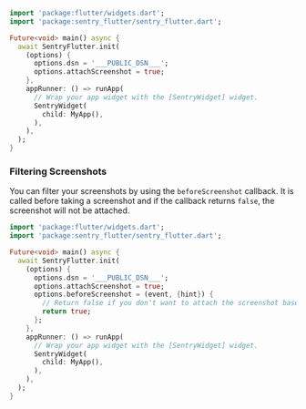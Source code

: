 ```dart
import 'package:flutter/widgets.dart';
import 'package:sentry_flutter/sentry_flutter.dart';

Future<void> main() async {
  await SentryFlutter.init(
    (options) {
      options.dsn = '___PUBLIC_DSN___';
      options.attachScreenshot = true;
    },
    appRunner: () => runApp(
      // Wrap your app widget with the [SentryWidget] widget.
      SentryWidget(
        child: MyApp(),
      ),
    ),
  );
}
```

### Filtering Screenshots

You can filter your screenshots by using the `beforeScreenshot` callback.
It is called before taking a screenshot and if the callback returns `false`, the screenshot will not be attached.

```dart
import 'package:flutter/widgets.dart';
import 'package:sentry_flutter/sentry_flutter.dart';

Future<void> main() async {
  await SentryFlutter.init(
    (options) {
      options.dsn = '___PUBLIC_DSN___';
      options.attachScreenshot = true;
      options.beforeScreenshot = (event, {hint}) {
        // Return false if you don't want to attach the screenshot based on some condition.
        return true;
      };
    },
    appRunner: () => runApp(
      // Wrap your app widget with the [SentryWidget] widget.
      SentryWidget(
        child: MyApp(),
      ),
    ),
  );
}
```
